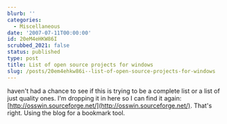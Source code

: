 ```yaml
---
blurb: ''
categories:
  - Miscellaneous
date: '2007-07-11T00:00:00'
id: 20eM4eHKW86I
scrubbed_2021: false
status: published
type: post
title: List of open source projects for windows
slug: /posts/20em4ehkw86i--list-of-open-source-projects-for-windows
---
```


haven't had a chance to see if this is trying to be a complete list
or a list of just quality ones. I'm dropping it in here so I can
find it again:
[http://osswin.sourceforge.net/](http://osswin.sourceforge.net/).
That's right. Using the blog for a bookmark tool.
